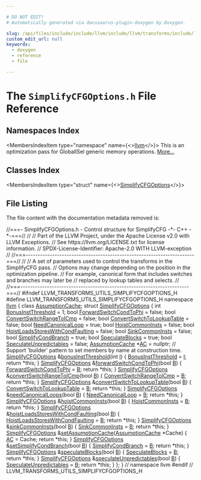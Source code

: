 ```yaml
---

# DO NOT EDIT!
# Automatically generated via docusaurus-plugin-doxygen by Doxygen.

slug: /api/files/include/include/llvm/include/llvm/transforms/include/llvm/transforms/utils/simplifycfgoptions-h
custom_edit_url: null
keywords:
  - doxygen
  - reference
  - file

---
```





# The `SimplifyCFGOptions.h` File Reference

<DoxygenPage pluginConfig={pluginConfig}>



## Namespaces Index

<MembersIndex>

<MembersIndexItem
  type="namespace"
  name={<><a href="/docs/api/namespaces/llvm">llvm</a></>}>
This is an optimization pass for GlobalISel generic memory operations. <a href="/docs/api/namespaces/llvm/#details">More...</a>
</MembersIndexItem>

</MembersIndex>

## Classes Index

<MembersIndex>

<MembersIndexItem
  type="struct"
  name={<><a href="/docs/api/structs/llvm/simplifycfgoptions">SimplifyCFGOptions</a></>}>
</MembersIndexItem>

</MembersIndex>


## File Listing

The file content with the documentation metadata removed is:

<ProgramListing>

<Link id="l00001" /><CodeLine lineNumber="1"><Highlight kind="comment">//===- SimplifyCFGOptions.h - Control structure for SimplifyCFG -&#42;- C++ -&#42;-===//</Highlight><Highlight kind="normal"></Highlight></CodeLine>
<Link id="l00002" /><CodeLine lineNumber="2"><Highlight kind="normal"></Highlight><Highlight kind="comment">//</Highlight><Highlight kind="normal"></Highlight></CodeLine>
<Link id="l00003" /><CodeLine lineNumber="3"><Highlight kind="normal"></Highlight><Highlight kind="comment">// Part of the LLVM Project, under the Apache License v2.0 with LLVM Exceptions.</Highlight><Highlight kind="normal"></Highlight></CodeLine>
<Link id="l00004" /><CodeLine lineNumber="4"><Highlight kind="normal"></Highlight><Highlight kind="comment">// See https://llvm.org/LICENSE.txt for license information.</Highlight><Highlight kind="normal"></Highlight></CodeLine>
<Link id="l00005" /><CodeLine lineNumber="5"><Highlight kind="normal"></Highlight><Highlight kind="comment">// SPDX-License-Identifier: Apache-2.0 WITH LLVM-exception</Highlight><Highlight kind="normal"></Highlight></CodeLine>
<Link id="l00006" /><CodeLine lineNumber="6"><Highlight kind="normal"></Highlight><Highlight kind="comment">//</Highlight><Highlight kind="normal"></Highlight></CodeLine>
<Link id="l00007" /><CodeLine lineNumber="7"><Highlight kind="normal"></Highlight><Highlight kind="comment">//===----------------------------------------------------------------------===//</Highlight><Highlight kind="normal"></Highlight></CodeLine>
<Link id="l00008" /><CodeLine lineNumber="8"><Highlight kind="normal"></Highlight><Highlight kind="comment">//</Highlight><Highlight kind="normal"></Highlight></CodeLine>
<Link id="l00009" /><CodeLine lineNumber="9"><Highlight kind="normal"></Highlight><Highlight kind="comment">// A set of parameters used to control the transforms in the SimplifyCFG pass.</Highlight><Highlight kind="normal"></Highlight></CodeLine>
<Link id="l00010" /><CodeLine lineNumber="10"><Highlight kind="normal"></Highlight><Highlight kind="comment">// Options may change depending on the position in the optimization pipeline.</Highlight><Highlight kind="normal"></Highlight></CodeLine>
<Link id="l00011" /><CodeLine lineNumber="11"><Highlight kind="normal"></Highlight><Highlight kind="comment">// For example, canonical form that includes switches and branches may later be</Highlight><Highlight kind="normal"></Highlight></CodeLine>
<Link id="l00012" /><CodeLine lineNumber="12"><Highlight kind="normal"></Highlight><Highlight kind="comment">// replaced by lookup tables and selects.</Highlight><Highlight kind="normal"></Highlight></CodeLine>
<Link id="l00013" /><CodeLine lineNumber="13"><Highlight kind="normal"></Highlight><Highlight kind="comment">//</Highlight><Highlight kind="normal"></Highlight></CodeLine>
<Link id="l00014" /><CodeLine lineNumber="14"><Highlight kind="normal"></Highlight><Highlight kind="comment">//===----------------------------------------------------------------------===//</Highlight><Highlight kind="normal"></Highlight></CodeLine>
<Link id="l00015" /><CodeLine lineNumber="15"><Highlight kind="normal"></Highlight></CodeLine>
<Link id="l00016" /><CodeLine lineNumber="16"><Highlight kind="normal"></Highlight><Highlight kind="preprocessor">#ifndef LLVM&#95;TRANSFORMS&#95;UTILS&#95;SIMPLIFYCFGOPTIONS&#95;H</Highlight><Highlight kind="normal"></Highlight></CodeLine>
<Link id="l00017" /><CodeLine lineNumber="17"><Highlight kind="normal"></Highlight><Highlight kind="preprocessor">#define LLVM&#95;TRANSFORMS&#95;UTILS&#95;SIMPLIFYCFGOPTIONS&#95;H</Highlight><Highlight kind="normal"></Highlight></CodeLine>
<Link id="l00018" /><CodeLine lineNumber="18"><Highlight kind="normal"></Highlight></CodeLine>
<Link id="l00019" /><CodeLine lineNumber="19"><Highlight kind="normal"></Highlight><Highlight kind="keyword">namespace </Highlight><Highlight kind="normal"><a href="/docs/api/namespaces/llvm">llvm</a> &#123;</Highlight></CodeLine>
<Link id="l00020" /><CodeLine lineNumber="20"><Highlight kind="normal"></Highlight></CodeLine>
<Link id="l00021" /><CodeLine lineNumber="21"><Highlight kind="normal"></Highlight><Highlight kind="keyword">class </Highlight><Highlight kind="normal"><a href="/docs/api/classes/llvm/assumptioncache">AssumptionCache</a>;</Highlight></CodeLine>
<Link id="l00022" /><CodeLine lineNumber="22"><Highlight kind="normal"></Highlight></CodeLine>
<Link id="l00023" /><CodeLine lineNumber="23" lineLink="/docs/api/structs/llvm/simplifycfgoptions"><Highlight kind="normal"></Highlight><Highlight kind="keyword">struct </Highlight><Highlight kind="normal"><a href="/docs/api/structs/llvm/simplifycfgoptions">SimplifyCFGOptions</a> &#123;</Highlight></CodeLine>
<Link id="l00024" /><CodeLine lineNumber="24" lineLink="/docs/api/structs/llvm/simplifycfgoptions/#aa9a729056fabb32992701eebdd7cf5b9"><Highlight kind="normal">  </Highlight><Highlight kind="keywordtype">int</Highlight><Highlight kind="normal"> <a href="/docs/api/structs/llvm/simplifycfgoptions/#aa9a729056fabb32992701eebdd7cf5b9">BonusInstThreshold</a> = 1;</Highlight></CodeLine>
<Link id="l00025" /><CodeLine lineNumber="25" lineLink="/docs/api/structs/llvm/simplifycfgoptions/#a415f2d1a54619f02c4754aeddec50ce9"><Highlight kind="normal">  </Highlight><Highlight kind="keywordtype">bool</Highlight><Highlight kind="normal"> <a href="/docs/api/structs/llvm/simplifycfgoptions/#a415f2d1a54619f02c4754aeddec50ce9">ForwardSwitchCondToPhi</a> = </Highlight><Highlight kind="keyword">false</Highlight><Highlight kind="normal">;</Highlight></CodeLine>
<Link id="l00026" /><CodeLine lineNumber="26" lineLink="/docs/api/structs/llvm/simplifycfgoptions/#a7a1ae16c64cd5c58b1a3620734e235e3"><Highlight kind="normal">  </Highlight><Highlight kind="keywordtype">bool</Highlight><Highlight kind="normal"> <a href="/docs/api/structs/llvm/simplifycfgoptions/#a7a1ae16c64cd5c58b1a3620734e235e3">ConvertSwitchRangeToICmp</a> = </Highlight><Highlight kind="keyword">false</Highlight><Highlight kind="normal">;</Highlight></CodeLine>
<Link id="l00027" /><CodeLine lineNumber="27" lineLink="/docs/api/structs/llvm/simplifycfgoptions/#ac4904d8402bc7fc278ba06526a82f5ab"><Highlight kind="normal">  </Highlight><Highlight kind="keywordtype">bool</Highlight><Highlight kind="normal"> <a href="/docs/api/structs/llvm/simplifycfgoptions/#ac4904d8402bc7fc278ba06526a82f5ab">ConvertSwitchToLookupTable</a> = </Highlight><Highlight kind="keyword">false</Highlight><Highlight kind="normal">;</Highlight></CodeLine>
<Link id="l00028" /><CodeLine lineNumber="28" lineLink="/docs/api/structs/llvm/simplifycfgoptions/#a00130b7d271c765983efba64bd397112"><Highlight kind="normal">  </Highlight><Highlight kind="keywordtype">bool</Highlight><Highlight kind="normal"> <a href="/docs/api/structs/llvm/simplifycfgoptions/#a00130b7d271c765983efba64bd397112">NeedCanonicalLoop</a> = </Highlight><Highlight kind="keyword">true</Highlight><Highlight kind="normal">;</Highlight></CodeLine>
<Link id="l00029" /><CodeLine lineNumber="29" lineLink="/docs/api/structs/llvm/simplifycfgoptions/#a54ed821c6abe06edcd8431a6ebc09d5a"><Highlight kind="normal">  </Highlight><Highlight kind="keywordtype">bool</Highlight><Highlight kind="normal"> <a href="/docs/api/structs/llvm/simplifycfgoptions/#a54ed821c6abe06edcd8431a6ebc09d5a">HoistCommonInsts</a> = </Highlight><Highlight kind="keyword">false</Highlight><Highlight kind="normal">;</Highlight></CodeLine>
<Link id="l00030" /><CodeLine lineNumber="30" lineLink="/docs/api/structs/llvm/simplifycfgoptions/#ad648648921ea172a1bc37fe50dc2528c"><Highlight kind="normal">  </Highlight><Highlight kind="keywordtype">bool</Highlight><Highlight kind="normal"> <a href="/docs/api/structs/llvm/simplifycfgoptions/#ad648648921ea172a1bc37fe50dc2528c">HoistLoadsStoresWithCondFaulting</a> = </Highlight><Highlight kind="keyword">false</Highlight><Highlight kind="normal">;</Highlight></CodeLine>
<Link id="l00031" /><CodeLine lineNumber="31" lineLink="/docs/api/structs/llvm/simplifycfgoptions/#a1fcd608e63dee5c02b20940b343e6136"><Highlight kind="normal">  </Highlight><Highlight kind="keywordtype">bool</Highlight><Highlight kind="normal"> <a href="/docs/api/structs/llvm/simplifycfgoptions/#a1fcd608e63dee5c02b20940b343e6136">SinkCommonInsts</a> = </Highlight><Highlight kind="keyword">false</Highlight><Highlight kind="normal">;</Highlight></CodeLine>
<Link id="l00032" /><CodeLine lineNumber="32" lineLink="/docs/api/structs/llvm/simplifycfgoptions/#abadf14dd76729fe095006adef8d874ef"><Highlight kind="normal">  </Highlight><Highlight kind="keywordtype">bool</Highlight><Highlight kind="normal"> <a href="/docs/api/structs/llvm/simplifycfgoptions/#abadf14dd76729fe095006adef8d874ef">SimplifyCondBranch</a> = </Highlight><Highlight kind="keyword">true</Highlight><Highlight kind="normal">;</Highlight></CodeLine>
<Link id="l00033" /><CodeLine lineNumber="33" lineLink="/docs/api/structs/llvm/simplifycfgoptions/#a9bd9c76a628f65f46440e677ca3a85a4"><Highlight kind="normal">  </Highlight><Highlight kind="keywordtype">bool</Highlight><Highlight kind="normal"> <a href="/docs/api/structs/llvm/simplifycfgoptions/#a9bd9c76a628f65f46440e677ca3a85a4">SpeculateBlocks</a> = </Highlight><Highlight kind="keyword">true</Highlight><Highlight kind="normal">;</Highlight></CodeLine>
<Link id="l00034" /><CodeLine lineNumber="34" lineLink="/docs/api/structs/llvm/simplifycfgoptions/#ad32b7302e2991af4069776c95f9d3a0f"><Highlight kind="normal">  </Highlight><Highlight kind="keywordtype">bool</Highlight><Highlight kind="normal"> <a href="/docs/api/structs/llvm/simplifycfgoptions/#ad32b7302e2991af4069776c95f9d3a0f">SpeculateUnpredictables</a> = </Highlight><Highlight kind="keyword">false</Highlight><Highlight kind="normal">;</Highlight></CodeLine>
<Link id="l00035" /><CodeLine lineNumber="35"><Highlight kind="normal"></Highlight></CodeLine>
<Link id="l00036" /><CodeLine lineNumber="36" lineLink="/docs/api/structs/llvm/simplifycfgoptions/#a2b24a7576868d2b5eb9da580ae9fd2ed"><Highlight kind="normal">  <a href="/docs/api/classes/llvm/assumptioncache">AssumptionCache</a> &#42;<a href="/docs/api/structs/llvm/simplifycfgoptions/#a2b24a7576868d2b5eb9da580ae9fd2ed">AC</a> = </Highlight><Highlight kind="keyword">nullptr</Highlight><Highlight kind="normal">;</Highlight></CodeLine>
<Link id="l00037" /><CodeLine lineNumber="37"><Highlight kind="normal"></Highlight></CodeLine>
<Link id="l00038" /><CodeLine lineNumber="38"><Highlight kind="normal">  </Highlight><Highlight kind="comment">// Support &#39;builder&#39; pattern to set members by name at construction time.</Highlight><Highlight kind="normal"></Highlight></CodeLine>
<Link id="l00039" /><CodeLine lineNumber="39" lineLink="/docs/api/structs/llvm/simplifycfgoptions/#ad05c23fced1261abee2dba70c98138ed"><Highlight kind="normal">  <a href="/docs/api/structs/llvm/simplifycfgoptions">SimplifyCFGOptions</a> &amp;<a href="/docs/api/structs/llvm/simplifycfgoptions/#ad05c23fced1261abee2dba70c98138ed">bonusInstThreshold</a>(</Highlight><Highlight kind="keywordtype">int</Highlight><Highlight kind="normal"> <a href="/docs/api/files/lib/lib/support/md5-cpp/#ac0eafdc9ee161b71e7af98af736952fd">I</a>) &#123;</Highlight></CodeLine>
<Link id="l00040" /><CodeLine lineNumber="40"><Highlight kind="normal">    <a href="/docs/api/structs/llvm/simplifycfgoptions/#aa9a729056fabb32992701eebdd7cf5b9">BonusInstThreshold</a> = <a href="/docs/api/files/lib/lib/support/md5-cpp/#ac0eafdc9ee161b71e7af98af736952fd">I</a>;</Highlight></CodeLine>
<Link id="l00041" /><CodeLine lineNumber="41"><Highlight kind="normal">    </Highlight><Highlight kind="keywordflow">return</Highlight><Highlight kind="normal"> &#42;</Highlight><Highlight kind="keyword">this</Highlight><Highlight kind="normal">;</Highlight></CodeLine>
<Link id="l00042" /><CodeLine lineNumber="42"><Highlight kind="normal">  &#125;</Highlight></CodeLine>
<Link id="l00043" /><CodeLine lineNumber="43" lineLink="/docs/api/structs/llvm/simplifycfgoptions/#aedf9db6a1460d939cf4835f6c1722d13"><Highlight kind="normal">  <a href="/docs/api/structs/llvm/simplifycfgoptions">SimplifyCFGOptions</a> &amp;<a href="/docs/api/structs/llvm/simplifycfgoptions/#aedf9db6a1460d939cf4835f6c1722d13">forwardSwitchCondToPhi</a>(</Highlight><Highlight kind="keywordtype">bool</Highlight><Highlight kind="normal"> <a href="/docs/api/files/lib/lib/ir/builtingcs-cpp/#ae76959fe811ba090de4cba69ac00f1da">B</a>) &#123;</Highlight></CodeLine>
<Link id="l00044" /><CodeLine lineNumber="44"><Highlight kind="normal">    <a href="/docs/api/structs/llvm/simplifycfgoptions/#a415f2d1a54619f02c4754aeddec50ce9">ForwardSwitchCondToPhi</a> = <a href="/docs/api/files/lib/lib/ir/builtingcs-cpp/#ae76959fe811ba090de4cba69ac00f1da">B</a>;</Highlight></CodeLine>
<Link id="l00045" /><CodeLine lineNumber="45"><Highlight kind="normal">    </Highlight><Highlight kind="keywordflow">return</Highlight><Highlight kind="normal"> &#42;</Highlight><Highlight kind="keyword">this</Highlight><Highlight kind="normal">;</Highlight></CodeLine>
<Link id="l00046" /><CodeLine lineNumber="46"><Highlight kind="normal">  &#125;</Highlight></CodeLine>
<Link id="l00047" /><CodeLine lineNumber="47" lineLink="/docs/api/structs/llvm/simplifycfgoptions/#a5c63a6b70d0435ddeac879e6d23e4470"><Highlight kind="normal">  <a href="/docs/api/structs/llvm/simplifycfgoptions">SimplifyCFGOptions</a> &amp;<a href="/docs/api/structs/llvm/simplifycfgoptions/#a5c63a6b70d0435ddeac879e6d23e4470">convertSwitchRangeToICmp</a>(</Highlight><Highlight kind="keywordtype">bool</Highlight><Highlight kind="normal"> <a href="/docs/api/files/lib/lib/ir/builtingcs-cpp/#ae76959fe811ba090de4cba69ac00f1da">B</a>) &#123;</Highlight></CodeLine>
<Link id="l00048" /><CodeLine lineNumber="48"><Highlight kind="normal">    <a href="/docs/api/structs/llvm/simplifycfgoptions/#a7a1ae16c64cd5c58b1a3620734e235e3">ConvertSwitchRangeToICmp</a> = <a href="/docs/api/files/lib/lib/ir/builtingcs-cpp/#ae76959fe811ba090de4cba69ac00f1da">B</a>;</Highlight></CodeLine>
<Link id="l00049" /><CodeLine lineNumber="49"><Highlight kind="normal">    </Highlight><Highlight kind="keywordflow">return</Highlight><Highlight kind="normal"> &#42;</Highlight><Highlight kind="keyword">this</Highlight><Highlight kind="normal">;</Highlight></CodeLine>
<Link id="l00050" /><CodeLine lineNumber="50"><Highlight kind="normal">  &#125;</Highlight></CodeLine>
<Link id="l00051" /><CodeLine lineNumber="51" lineLink="/docs/api/structs/llvm/simplifycfgoptions/#a89ff5e531b6ccc25e904efeabe853593"><Highlight kind="normal">  <a href="/docs/api/structs/llvm/simplifycfgoptions">SimplifyCFGOptions</a> &amp;<a href="/docs/api/structs/llvm/simplifycfgoptions/#a89ff5e531b6ccc25e904efeabe853593">convertSwitchToLookupTable</a>(</Highlight><Highlight kind="keywordtype">bool</Highlight><Highlight kind="normal"> <a href="/docs/api/files/lib/lib/ir/builtingcs-cpp/#ae76959fe811ba090de4cba69ac00f1da">B</a>) &#123;</Highlight></CodeLine>
<Link id="l00052" /><CodeLine lineNumber="52"><Highlight kind="normal">    <a href="/docs/api/structs/llvm/simplifycfgoptions/#ac4904d8402bc7fc278ba06526a82f5ab">ConvertSwitchToLookupTable</a> = <a href="/docs/api/files/lib/lib/ir/builtingcs-cpp/#ae76959fe811ba090de4cba69ac00f1da">B</a>;</Highlight></CodeLine>
<Link id="l00053" /><CodeLine lineNumber="53"><Highlight kind="normal">    </Highlight><Highlight kind="keywordflow">return</Highlight><Highlight kind="normal"> &#42;</Highlight><Highlight kind="keyword">this</Highlight><Highlight kind="normal">;</Highlight></CodeLine>
<Link id="l00054" /><CodeLine lineNumber="54"><Highlight kind="normal">  &#125;</Highlight></CodeLine>
<Link id="l00055" /><CodeLine lineNumber="55" lineLink="/docs/api/structs/llvm/simplifycfgoptions/#ae8295f73dcf8ec85c6ba873cd989a677"><Highlight kind="normal">  <a href="/docs/api/structs/llvm/simplifycfgoptions">SimplifyCFGOptions</a> &amp;<a href="/docs/api/structs/llvm/simplifycfgoptions/#ae8295f73dcf8ec85c6ba873cd989a677">needCanonicalLoops</a>(</Highlight><Highlight kind="keywordtype">bool</Highlight><Highlight kind="normal"> <a href="/docs/api/files/lib/lib/ir/builtingcs-cpp/#ae76959fe811ba090de4cba69ac00f1da">B</a>) &#123;</Highlight></CodeLine>
<Link id="l00056" /><CodeLine lineNumber="56"><Highlight kind="normal">    <a href="/docs/api/structs/llvm/simplifycfgoptions/#a00130b7d271c765983efba64bd397112">NeedCanonicalLoop</a> = <a href="/docs/api/files/lib/lib/ir/builtingcs-cpp/#ae76959fe811ba090de4cba69ac00f1da">B</a>;</Highlight></CodeLine>
<Link id="l00057" /><CodeLine lineNumber="57"><Highlight kind="normal">    </Highlight><Highlight kind="keywordflow">return</Highlight><Highlight kind="normal"> &#42;</Highlight><Highlight kind="keyword">this</Highlight><Highlight kind="normal">;</Highlight></CodeLine>
<Link id="l00058" /><CodeLine lineNumber="58"><Highlight kind="normal">  &#125;</Highlight></CodeLine>
<Link id="l00059" /><CodeLine lineNumber="59" lineLink="/docs/api/structs/llvm/simplifycfgoptions/#aa247e3012bca9401a3f05b1cc07323e4"><Highlight kind="normal">  <a href="/docs/api/structs/llvm/simplifycfgoptions">SimplifyCFGOptions</a> &amp;<a href="/docs/api/structs/llvm/simplifycfgoptions/#aa247e3012bca9401a3f05b1cc07323e4">hoistCommonInsts</a>(</Highlight><Highlight kind="keywordtype">bool</Highlight><Highlight kind="normal"> <a href="/docs/api/files/lib/lib/ir/builtingcs-cpp/#ae76959fe811ba090de4cba69ac00f1da">B</a>) &#123;</Highlight></CodeLine>
<Link id="l00060" /><CodeLine lineNumber="60"><Highlight kind="normal">    <a href="/docs/api/structs/llvm/simplifycfgoptions/#a54ed821c6abe06edcd8431a6ebc09d5a">HoistCommonInsts</a> = <a href="/docs/api/files/lib/lib/ir/builtingcs-cpp/#ae76959fe811ba090de4cba69ac00f1da">B</a>;</Highlight></CodeLine>
<Link id="l00061" /><CodeLine lineNumber="61"><Highlight kind="normal">    </Highlight><Highlight kind="keywordflow">return</Highlight><Highlight kind="normal"> &#42;</Highlight><Highlight kind="keyword">this</Highlight><Highlight kind="normal">;</Highlight></CodeLine>
<Link id="l00062" /><CodeLine lineNumber="62"><Highlight kind="normal">  &#125;</Highlight></CodeLine>
<Link id="l00063" /><CodeLine lineNumber="63" lineLink="/docs/api/structs/llvm/simplifycfgoptions/#aef1efcaf07699505539cf43beacf8770"><Highlight kind="normal">  <a href="/docs/api/structs/llvm/simplifycfgoptions">SimplifyCFGOptions</a> &amp;<a href="/docs/api/structs/llvm/simplifycfgoptions/#aef1efcaf07699505539cf43beacf8770">hoistLoadsStoresWithCondFaulting</a>(</Highlight><Highlight kind="keywordtype">bool</Highlight><Highlight kind="normal"> <a href="/docs/api/files/lib/lib/ir/builtingcs-cpp/#ae76959fe811ba090de4cba69ac00f1da">B</a>) &#123;</Highlight></CodeLine>
<Link id="l00064" /><CodeLine lineNumber="64"><Highlight kind="normal">    <a href="/docs/api/structs/llvm/simplifycfgoptions/#ad648648921ea172a1bc37fe50dc2528c">HoistLoadsStoresWithCondFaulting</a> = <a href="/docs/api/files/lib/lib/ir/builtingcs-cpp/#ae76959fe811ba090de4cba69ac00f1da">B</a>;</Highlight></CodeLine>
<Link id="l00065" /><CodeLine lineNumber="65"><Highlight kind="normal">    </Highlight><Highlight kind="keywordflow">return</Highlight><Highlight kind="normal"> &#42;</Highlight><Highlight kind="keyword">this</Highlight><Highlight kind="normal">;</Highlight></CodeLine>
<Link id="l00066" /><CodeLine lineNumber="66"><Highlight kind="normal">  &#125;</Highlight></CodeLine>
<Link id="l00067" /><CodeLine lineNumber="67" lineLink="/docs/api/structs/llvm/simplifycfgoptions/#a56ab06cbc5b72af0e1a4a0e1f2be84d5"><Highlight kind="normal">  <a href="/docs/api/structs/llvm/simplifycfgoptions">SimplifyCFGOptions</a> &amp;<a href="/docs/api/structs/llvm/simplifycfgoptions/#a56ab06cbc5b72af0e1a4a0e1f2be84d5">sinkCommonInsts</a>(</Highlight><Highlight kind="keywordtype">bool</Highlight><Highlight kind="normal"> <a href="/docs/api/files/lib/lib/ir/builtingcs-cpp/#ae76959fe811ba090de4cba69ac00f1da">B</a>) &#123;</Highlight></CodeLine>
<Link id="l00068" /><CodeLine lineNumber="68"><Highlight kind="normal">    <a href="/docs/api/structs/llvm/simplifycfgoptions/#a1fcd608e63dee5c02b20940b343e6136">SinkCommonInsts</a> = <a href="/docs/api/files/lib/lib/ir/builtingcs-cpp/#ae76959fe811ba090de4cba69ac00f1da">B</a>;</Highlight></CodeLine>
<Link id="l00069" /><CodeLine lineNumber="69"><Highlight kind="normal">    </Highlight><Highlight kind="keywordflow">return</Highlight><Highlight kind="normal"> &#42;</Highlight><Highlight kind="keyword">this</Highlight><Highlight kind="normal">;</Highlight></CodeLine>
<Link id="l00070" /><CodeLine lineNumber="70"><Highlight kind="normal">  &#125;</Highlight></CodeLine>
<Link id="l00071" /><CodeLine lineNumber="71" lineLink="/docs/api/structs/llvm/simplifycfgoptions/#ae52ef1d880c7481f8e9922547148c13a"><Highlight kind="normal">  <a href="/docs/api/structs/llvm/simplifycfgoptions">SimplifyCFGOptions</a> &amp;<a href="/docs/api/structs/llvm/simplifycfgoptions/#ae52ef1d880c7481f8e9922547148c13a">setAssumptionCache</a>(<a href="/docs/api/classes/llvm/assumptioncache">AssumptionCache</a> &#42;Cache) &#123;</Highlight></CodeLine>
<Link id="l00072" /><CodeLine lineNumber="72"><Highlight kind="normal">    <a href="/docs/api/structs/llvm/simplifycfgoptions/#a2b24a7576868d2b5eb9da580ae9fd2ed">AC</a> = Cache;</Highlight></CodeLine>
<Link id="l00073" /><CodeLine lineNumber="73"><Highlight kind="normal">    </Highlight><Highlight kind="keywordflow">return</Highlight><Highlight kind="normal"> &#42;</Highlight><Highlight kind="keyword">this</Highlight><Highlight kind="normal">;</Highlight></CodeLine>
<Link id="l00074" /><CodeLine lineNumber="74"><Highlight kind="normal">  &#125;</Highlight></CodeLine>
<Link id="l00075" /><CodeLine lineNumber="75" lineLink="/docs/api/structs/llvm/simplifycfgoptions/#a0dfe2e37f1fa82e5b07a2cc7989b9413"><Highlight kind="normal">  <a href="/docs/api/structs/llvm/simplifycfgoptions">SimplifyCFGOptions</a> &amp;<a href="/docs/api/structs/llvm/simplifycfgoptions/#a0dfe2e37f1fa82e5b07a2cc7989b9413">setSimplifyCondBranch</a>(</Highlight><Highlight kind="keywordtype">bool</Highlight><Highlight kind="normal"> <a href="/docs/api/files/lib/lib/ir/builtingcs-cpp/#ae76959fe811ba090de4cba69ac00f1da">B</a>) &#123;</Highlight></CodeLine>
<Link id="l00076" /><CodeLine lineNumber="76"><Highlight kind="normal">    <a href="/docs/api/structs/llvm/simplifycfgoptions/#abadf14dd76729fe095006adef8d874ef">SimplifyCondBranch</a> = <a href="/docs/api/files/lib/lib/ir/builtingcs-cpp/#ae76959fe811ba090de4cba69ac00f1da">B</a>;</Highlight></CodeLine>
<Link id="l00077" /><CodeLine lineNumber="77"><Highlight kind="normal">    </Highlight><Highlight kind="keywordflow">return</Highlight><Highlight kind="normal"> &#42;</Highlight><Highlight kind="keyword">this</Highlight><Highlight kind="normal">;</Highlight></CodeLine>
<Link id="l00078" /><CodeLine lineNumber="78"><Highlight kind="normal">  &#125;</Highlight></CodeLine>
<Link id="l00079" /><CodeLine lineNumber="79"><Highlight kind="normal"></Highlight></CodeLine>
<Link id="l00080" /><CodeLine lineNumber="80" lineLink="/docs/api/structs/llvm/simplifycfgoptions/#ab81a3228a1328433d24b6c65709e81c0"><Highlight kind="normal">  <a href="/docs/api/structs/llvm/simplifycfgoptions">SimplifyCFGOptions</a> &amp;<a href="/docs/api/structs/llvm/simplifycfgoptions/#ab81a3228a1328433d24b6c65709e81c0">speculateBlocks</a>(</Highlight><Highlight kind="keywordtype">bool</Highlight><Highlight kind="normal"> <a href="/docs/api/files/lib/lib/ir/builtingcs-cpp/#ae76959fe811ba090de4cba69ac00f1da">B</a>) &#123;</Highlight></CodeLine>
<Link id="l00081" /><CodeLine lineNumber="81"><Highlight kind="normal">    <a href="/docs/api/structs/llvm/simplifycfgoptions/#a9bd9c76a628f65f46440e677ca3a85a4">SpeculateBlocks</a> = <a href="/docs/api/files/lib/lib/ir/builtingcs-cpp/#ae76959fe811ba090de4cba69ac00f1da">B</a>;</Highlight></CodeLine>
<Link id="l00082" /><CodeLine lineNumber="82"><Highlight kind="normal">    </Highlight><Highlight kind="keywordflow">return</Highlight><Highlight kind="normal"> &#42;</Highlight><Highlight kind="keyword">this</Highlight><Highlight kind="normal">;</Highlight></CodeLine>
<Link id="l00083" /><CodeLine lineNumber="83"><Highlight kind="normal">  &#125;</Highlight></CodeLine>
<Link id="l00084" /><CodeLine lineNumber="84" lineLink="/docs/api/structs/llvm/simplifycfgoptions/#a86cfb31cbc0820f074076217aafd68a3"><Highlight kind="normal">  <a href="/docs/api/structs/llvm/simplifycfgoptions">SimplifyCFGOptions</a> &amp;<a href="/docs/api/structs/llvm/simplifycfgoptions/#a86cfb31cbc0820f074076217aafd68a3">speculateUnpredictables</a>(</Highlight><Highlight kind="keywordtype">bool</Highlight><Highlight kind="normal"> <a href="/docs/api/files/lib/lib/ir/builtingcs-cpp/#ae76959fe811ba090de4cba69ac00f1da">B</a>) &#123;</Highlight></CodeLine>
<Link id="l00085" /><CodeLine lineNumber="85"><Highlight kind="normal">    <a href="/docs/api/structs/llvm/simplifycfgoptions/#ad32b7302e2991af4069776c95f9d3a0f">SpeculateUnpredictables</a> = <a href="/docs/api/files/lib/lib/ir/builtingcs-cpp/#ae76959fe811ba090de4cba69ac00f1da">B</a>;</Highlight></CodeLine>
<Link id="l00086" /><CodeLine lineNumber="86"><Highlight kind="normal">    </Highlight><Highlight kind="keywordflow">return</Highlight><Highlight kind="normal"> &#42;</Highlight><Highlight kind="keyword">this</Highlight><Highlight kind="normal">;</Highlight></CodeLine>
<Link id="l00087" /><CodeLine lineNumber="87"><Highlight kind="normal">  &#125;</Highlight></CodeLine>
<Link id="l00088" /><CodeLine lineNumber="88"><Highlight kind="normal">&#125;;</Highlight></CodeLine>
<Link id="l00089" /><CodeLine lineNumber="89"><Highlight kind="normal"></Highlight></CodeLine>
<Link id="l00090" /><CodeLine lineNumber="90"><Highlight kind="normal">&#125; </Highlight><Highlight kind="comment">// namespace llvm</Highlight><Highlight kind="normal"></Highlight></CodeLine>
<Link id="l00091" /><CodeLine lineNumber="91"><Highlight kind="normal"></Highlight></CodeLine>
<Link id="l00092" /><CodeLine lineNumber="92"><Highlight kind="normal"></Highlight><Highlight kind="preprocessor">#endif </Highlight><Highlight kind="comment">// LLVM&#95;TRANSFORMS&#95;UTILS&#95;SIMPLIFYCFGOPTIONS&#95;H</Highlight><Highlight kind="normal"></Highlight></CodeLine>

</ProgramListing>


</DoxygenPage>

